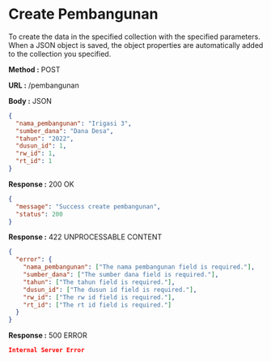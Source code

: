 
# Create Pembangunan

To create the data in the specified collection with the specified parameters.
When a JSON object is saved, the object properties are automatically added to the collection you specified.

**Method :** <Badge variant="success">POST</Badge>

**URL :** <Badge variant="dark">/pembangunan</Badge>

**Body :** <Badge variant="purple">JSON</Badge>

```json
{
  "nama_pembangunan": "Irigasi 3",
  "sumber_dana": "Dana Desa",
  "tahun": "2022",
  "dusun_id": 1,
  "rw_id": 1,
  "rt_id": 1
}
```

**Response :** <BadgeOutline variant="success">200 OK</BadgeOutline>

```json
{
  "message": "Success create pembangunan",
  "status": 200
}
```

**Response :** <BadgeOutline variant="info">422 UNPROCESSABLE CONTENT</BadgeOutline>

```json
{
  "error": {
    "nama_pembangunan": ["The nama pembangunan field is required."],
    "sumber_dana": ["The sumber dana field is required."],
    "tahun": ["The tahun field is required."],
    "dusun_id": ["The dusun id field is required."],
    "rw_id": ["The rw id field is required."],
    "rt_id": ["The rt id field is required."]
  }
}
```

**Response :** <BadgeOutline variant="danger">500 ERROR</BadgeOutline>

```json
Internal Server Error
```

